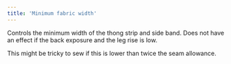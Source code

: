 ```yaml
---
title: 'Minimum fabric width'
---
```


Controls the minimum width of the thong strip and side band.
Does not have an effect if the back exposure and the leg rise is low.

This might be tricky to sew if this is lower than twice the seam allowance.
